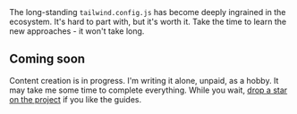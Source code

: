 

<TipWarning>
  The long-standing <code>tailwind.config.js</code> has become deeply ingrained in the ecosystem. It's hard to part with, but it's worth it. Take the time to learn the new approaches - it won't take long.
</TipWarning>

## Coming soon

<TipHighlight>
  Content creation is in progress. I'm writing it alone, unpaid, as a hobby. It may take me some time to complete everything.
</TipHighlight>

<TipStar>
  While you wait, <a href="https://github.com/rozsazoltan/rozsazoltan.vercel.app" target="_blank">drop a star on the project</a> if you like the guides.
</TipStar>